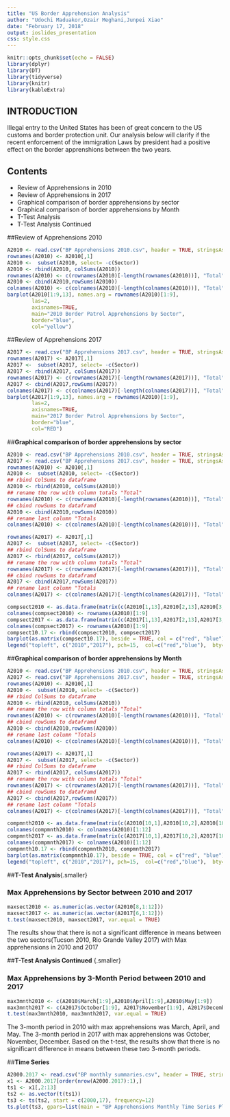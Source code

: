 ```yaml
---
title: "US Border Apprehension Analysis"
author: "Udochi Maduakor,Ozair Meghani,Junpei Xiao"
date: "February 17, 2018"
output: ioslides_presentation
css: style.css
---
```


```r
knitr::opts_chunk$set(echo = FALSE)
library(dplyr)
library(DT)
library(tidyverse)
library(knitr)
library(kableExtra)

```
## **INTRODUCTION** {.flexbox .vcenter}

<div class="centered">

Illegal entry to the United States has been of great concern to the US customs and border protection unit. Our analysis below will clarify if the recent enforcement of the immigration Laws by president had a positive effect on the border apprenshions between the two years. </div>


## **Contents**{.flexbox .vcenter}

- Review of Apprehensions in 2010
- Review of Apprehensions in 2017
- Graphical comparison of border apprehensions by sector
- Graphical comparison of border apprehensions by Month
- T-Test Analysis
- T-Test Analysis Continued


##Review of Apprehensions 2010
```r
A2010 <- read.csv("BP Apprehensions 2010.csv", header = TRUE, stringsAsFactors = FALSE)
rownames(A2010) <- A2010[,1]
A2010 <-  subset(A2010, select= -c(Sector))
A2010 <- rbind(A2010, colSums(A2010))
rownames(A2010) <- c(rownames(A2010)[-length(rownames(A2010))], "Total")
A2010 <- cbind(A2010,rowSums(A2010))
colnames(A2010) <- c(colnames(A2010)[-length(colnames(A2010))], "Total")
barplot(A2010[1:9,13], names.arg = rownames(A2010)[1:9], 
        las=2,
        axisnames=TRUE,
        main="2010 Border Patrol Apprehensions by Sector",
        border="blue",
        col="yellow")
```

##Review of Apprehensions 2017
```r
A2017 <- read.csv("BP Apprehensions 2017.csv", header = TRUE, stringsAsFactors = FALSE)
rownames(A2017) <- A2017[,1]
A2017 <-  subset(A2017, select= -c(Sector))
A2017 <- rbind(A2017, colSums(A2017))
rownames(A2017) <- c(rownames(A2017)[-length(rownames(A2017))], "Total")
A2017 <- cbind(A2017,rowSums(A2017))
colnames(A2017) <- c(colnames(A2017)[-length(colnames(A2017))], "Total")
barplot(A2017[1:9,13], names.arg = rownames(A2010)[1:9], 
        las=2,
        axisnames=TRUE,
        main="2017 Border Patrol Apprehensions by Sector",
        border="blue",
        col="RED")
```

##**Graphical comparison of border apprehensions by sector**
```r
A2010 <- read.csv("BP Apprehensions 2010.csv", header = TRUE, stringsAsFactors = FALSE)
A2017 <- read.csv("BP Apprehensions 2017.csv", header = TRUE, stringsAsFactors = FALSE)
rownames(A2010) <- A2010[,1]
A2010 <-  subset(A2010, select= -c(Sector))
## rbind ColSums to dataframe
A2010 <- rbind(A2010, colSums(A2010))
## rename the row with column totals "Total"
rownames(A2010) <- c(rownames(A2010)[-length(rownames(A2010))], "Total")
## cbind rowSums to dataframd
A2010 <- cbind(A2010,rowSums(A2010))
## rename last column "Totals
colnames(A2010) <- c(colnames(A2010)[-length(colnames(A2010))], "Total")

rownames(A2017) <- A2017[,1]
A2017 <-  subset(A2017, select= -c(Sector))
## rbind ColSums to dataframe
A2017 <- rbind(A2017, colSums(A2017))
## rename the row with column totals "Total"
rownames(A2017) <- c(rownames(A2017)[-length(rownames(A2017))], "Total")
## cbind rowSums to dataframd
A2017 <- cbind(A2017,rowSums(A2017))
## rename last column "Totals
colnames(A2017) <- c(colnames(A2017)[-length(colnames(A2017))], "Total")

compsect2010 <- as.data.frame(matrix(c(A2010[1,13],A2010[2,13],A2010[3,13],A2010[4,13],A2010[5,13],A2010[6,13],A2010[7,13],A2010[8,13],A2010[9,13]), nrow = 1))
colnames(compsect2010) <- rownames(A2010)[1:9]
compsect2017 <- as.data.frame(matrix(c(A2017[1,13],A2017[2,13],A2017[3,13],A2017[4,13],A2017[5,13],A2017[6,13],A2017[7,13],A2017[8,13],A2017[9,13]), nrow = 1))
colnames(compsect2017) <- rownames(A2010)[1:9]
compsect10.17 <- rbind(compsect2010, compsect2017)
barplot(as.matrix(compsect10.17), beside = TRUE, col = c("red", "blue"), bty="n", ylab = "Apprehensions", xlab = "Sector", las=2, cex.lab = 1.5, cex.axis = 0.7, cex.names = 0.6)
legend("topleft", c("2010","2017"), pch=15,  col=c("red","blue"),  bty="n")        
```


##**Graphical comparison of border apprehensions by Month**
```r
A2010 <- read.csv("BP Apprehensions 2010.csv", header = TRUE, stringsAsFactors = FALSE)
A2017 <- read.csv("BP Apprehensions 2017.csv", header = TRUE, stringsAsFactors = FALSE)
rownames(A2010) <- A2010[,1]
A2010 <-  subset(A2010, select= -c(Sector))
## rbind ColSums to dataframe
A2010 <- rbind(A2010, colSums(A2010))
## rename the row with column totals "Total"
rownames(A2010) <- c(rownames(A2010)[-length(rownames(A2010))], "Total")
## cbind rowSums to dataframd
A2010 <- cbind(A2010,rowSums(A2010))
## rename last column "Totals
colnames(A2010) <- c(colnames(A2010)[-length(colnames(A2010))], "Total")

rownames(A2017) <- A2017[,1]
A2017 <-  subset(A2017, select= -c(Sector))
## rbind ColSums to dataframe
A2017 <- rbind(A2017, colSums(A2017))
## rename the row with column totals "Total"
rownames(A2017) <- c(rownames(A2017)[-length(rownames(A2017))], "Total")
## cbind rowSums to dataframd
A2017 <- cbind(A2017,rowSums(A2017))
## rename last column "Totals
colnames(A2017) <- c(colnames(A2017)[-length(colnames(A2017))], "Total")

compmnth2010 <- as.data.frame(matrix(c(A2010[10,1],A2010[10,2],A2010[10,3],A2010[10,4],A2010[10,5],A2010[10,6],A2010[10,7],A2010[10,8],A2010[10,9],A2010[10,10],A2010[10,11],A2010[10,12]), nrow = 1))
colnames(compmnth2010) <- colnames(A2010)[1:12]
compmnth2017 <- as.data.frame(matrix(c(A2017[10,1],A2017[10,2],A2017[10,3],A2017[10,4],A2017[10,5],A2017[10,6],A2017[10,7],A2017[10,8],A2017[10,9],A2017[10,10],A2017[10,11],A2017[10,12]), nrow = 1))
colnames(compmnth2017) <- colnames(A2010)[1:12]
compmnth10.17 <- rbind(compmnth2010, compmnth2017)
barplot(as.matrix(compmnth10.17), beside = TRUE, col = c("red", "blue"), bty="n", ylab = "Apprehensions", xlab = "Month",las=2, cex.lab = 1.5, cex.axis = 0.7, cex.names= 0.7)
legend("topleft", c("2010","2017"), pch=15,  col=c("red","blue"),  bty="n")
```

##**T-Test Analysis**{.smaller}

### Max Apprehensions by Sector between 2010 and 2017

```r
maxsect2010 <- as.numeric(as.vector(A2010[8,1:12]))
maxsect2017 <- as.numeric(as.vector(A2017[6,1:12]))
t.test(maxsect2010, maxsect2017, var.equal = TRUE)
```

The results show that there is not a significant difference in means between the two sectors(Tucson 2010, Rio Grande Valley 2017) with Max apprehensions in 2010 and 2017

##**T-Test Analysis Continued** {.smaller}

### Max Apprehensions by 3-Month Period between 2010 and 2017

```r
max3mnth2010 <- c(A2010$March[1:9],A2010$April[1:9],A2010$May[1:9])
max3mnth2017 <- c(A2017$October[1:9], A2017$November[1:9], A2017$December[1:9])
t.test(max3mnth2010, max3mnth2017, var.equal = TRUE) 
```

The 3-month period in 2010 with max apprehensions was March, April, and May. The 3-month period in 2017 with max apprehensions was October, November, December. Based on the t-test, the results show that there is no significant difference in means between these two 3-month periods.  


##**Time Series**
```r
A2000.2017 <- read.csv("BP monthly summaries.csv", header = TRUE, stringsAsFactors = FALSE)
x1 <- A2000.2017[order(nrow(A2000.2017):1),]
ts1 <- x1[,2:13]
ts2 <- as.vector(t(ts1))
ts3 <- ts(ts2, start = c(2000,17), frequency=12)
ts.plot(ts3, gpars=list(main = "BP Apprehensions Monthly Time Series Plot (2000-2017)",xlab="year", ylab="Apprehensions",lty=c(1:3),col=4))
```

